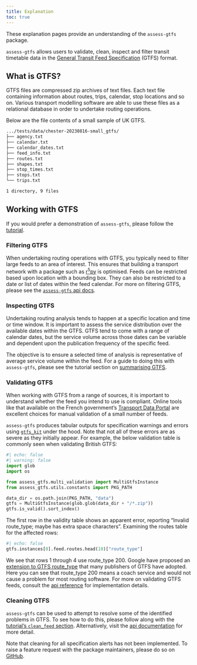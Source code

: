 ```yaml
---
title: Explanation
toc: true
---
```


These explanation pages provide an understanding of the `assess-gtfs` package.

`assess-gtfs` allows users to validate, clean, inspect and filter transit
timetable data in the [General Transit Feed Specification](gtfs-spec) (GTFS)
format.

## What is GTFS?

GTFS files are compressed zip archives of text files. Each text file containing
information about routes, trips, calendar, stop locations and so on. Various
transport modelling software are able to use these files as a relational
database in order to undertake routing operations.

Below are the file contents of a small sample of UK GTFS.

```.abc
.../tests/data/chester-20230816-small_gtfs/
├── agency.txt
├── calendar.txt
├── calendar_dates.txt
├── feed_info.txt
├── routes.txt
├── shapes.txt
├── stop_times.txt
├── stops.txt
└── trips.txt

1 directory, 9 files

```

## Working with GTFS

If you would prefer a demonstration of `assess-gtfs`, please follow the
[tutorial][tute].

### Filtering GTFS

When undertaking routing operations with GTFS, you typically need to filter
large feeds to an area of interest. This ensures that building a transport
network with a package such as [r<sup>5</sup>py][r5py] is optimised. Feeds can
be restricted based upon location with a bounding box. They can also be
restricted to a date or list of dates within the feed calendar. For more on
filtering GTFS, please see the [`assess-gtfs` api docs][f-gtfs].

### Inspecting GTFS

Undertaking routing analysis tends to happen at a specific location and time or
time window. It is important to assess the service distribution over the
available dates within the GTFS. GTFS tend to come with a range of calendar
dates, but the service volume across those dates can be variable and dependent
upon the publication frequency of the specific feed.

The objective is to ensure a selected time of analysis is representative of
average service volume within the feed. For a guide to doing this with
`assess-gtfs`, please see the tutorial section on
[summarising GTFS][summ-gtfs].

### Validating GTFS

When working with GTFS from a range of sources, it is important to understand
whether the feed you intend to use is compliant. Online tools like that
available on the French government's [Transport Data Portal][gtfs-valid-france]
are excellent choices for manual validation of a small number of feeds.

`assess-gtfs` produces tabular outputs for specification warnings and errors
using [`gtfs_kit`][gtfskit] under the hood. Note that not all of these errors
are as severe as they initially appear. For example, the below validation table
is commonly seen when validating British GTFS:

```python
#| echo: false
#| warning: false
import glob
import os

from assess_gtfs.multi_validation import MultiGtfsInstance
from assess_gtfs.utils.constants import PKG_PATH

data_dir = os.path.join(PKG_PATH, "data")
gtfs = MultiGtfsInstance(glob.glob(data_dir + "/*.zip"))
gtfs.is_valid().sort_index()
```

The first row in the validity table shows an apparent error, reporting "Invalid route_type; maybe has extra space characters". Examining the routes table for the affected rows:

```python
#| echo: false
gtfs.instances[0].feed.routes.head(10)["route_type"]
```

We see that rows 1 through 4 use route_type 200. Google have proposed an
[extension to GTFS route_type][google-ext-spec] that many publishers of GTFS
have adopted. Here you can see that route_type 200 means a coach service and
would not cause a problem for most routing software. For more on validating
GTFS feeds, consult the [api reference][is-valid] for implementation details.

### Cleaning GTFS

`assess-gtfs` can be used to attempt to resolve some of the identified problems
in GTFS. To see how to do this, please follow along with the
[tutorial's `clean_feed` section][tute-clean-feed]. Alternatively, visit the
[api documentation][api-clean-feed] for more detail.

 Note that cleaning for all specification alerts has not been implemented. To
raise a feature request with the package maintainers, please do so on
[GitHub][gh-issues].

[gtfs-spec]: https://gtfs.org/
[r5py]: https://r5py.readthedocs.io/en/stable/
[tute]: /docs/tutorials/index.qmd
[f-gtfs]: /docs/reference/gtfs_utils.qmd#assess_gtfs.gtfs_utils.filter_gtfs
[summ-gtfs]: /docs/tutorials/index.qmd#trip-and-route-summaries
[gtfs-valid-france]: https://transport.data.gouv.fr/validation
[gtfskit]: https://github.com/mrcagney/gtfs_kit
[google-ext-spec]: https://developers.google.com/transit/gtfs/reference/extended-route-types
[is-valid]: /docs/reference/validation.qmd#assess_gtfs.validation.GtfsInstance.is_valid
[tute-clean-feed]: /docs/tutorials/index.qmd#clean-feed
[api-clean-feed]: /docs/reference/validation.qmd#assess_gtfs.validation.GtfsInstance.clean_feed
[gh-issues]: https://github.com/datasciencecampus/assess_gtfs/issues
